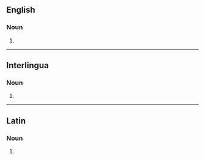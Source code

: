 ==English==

===Noun===
{{head|en|noun form}}

# {{plural of|en|catena}}

----

==Interlingua==

===Noun===
{{head|ia|noun form}}

# {{plural of|ia|catena}}

----

==Latin==

===Noun===
{{la-noun-form|catēnās|g=f}}

# {{inflection of|la|catēna||acc|p}}